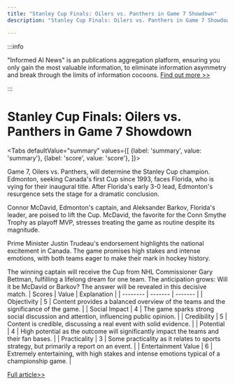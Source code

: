 ```yaml
---
title: "Stanley Cup Finals: Oilers vs. Panthers in Game 7 Showdown"
description: "Stanley Cup Finals: Oilers vs. Panthers in Game 7 Showdown"

---
```



:::info

"Informed AI News" is an publications aggregation platform, ensuring you only gain the most valuable information, to eliminate information asymmetry and break through the limits of information cocoons.  [Find out more >>](/)

:::

# Stanley Cup Finals: Oilers vs. Panthers in Game 7 Showdown


<Tabs
	defaultValue="summary"
	values={[
	{label: 'summary', value: 'summary'},
	{label: 'score', value: 'score'},
]}>
<TabItem value="summary">


Game 7, Oilers vs. Panthers, will determine the Stanley Cup champion. Edmonton, seeking Canada's first Cup since 1993, faces Florida, who is vying for their inaugural title. After Florida's early 3-0 lead, Edmonton's resurgence sets the stage for a dramatic conclusion.

Connor McDavid, Edmonton's captain, and Aleksander Barkov, Florida's leader, are poised to lift the Cup. McDavid, the favorite for the Conn Smythe Trophy as playoff MVP, stresses treating the game as routine despite its magnitude.

Prime Minister Justin Trudeau's endorsement highlights the national excitement in Canada. The game promises high stakes and intense emotions, with both teams eager to make their mark in hockey history.

The winning captain will receive the Cup from NHL Commissioner Gary Bettman, fulfilling a lifelong dream for one team. The anticipation grows: Will it be McDavid or Barkov? The answer will be revealed in this decisive match.
</TabItem>
<TabItem value="score">
	| Scores     | Value   | Explanation |
	| -------- | ------- | ------- |
	| Objectivity  | 5    | Content provides a balanced overview of the teams and the significance of the game.    |
	| Social Impact | 4     | The game sparks strong social discussion and attention, influencing public opinion.    |
	| Credibility    | 5    | Content is credible, discussing a real event with solid evidence.    |
	| Potential    | 4    | High potential as the outcome will significantly impact the teams and their fan bases.    |
	| Practicality    | 3    | Some practicality as it relates to sports strategy, but primarily a report on an event.    |
	| Entertainment Value    | 6    | Extremely entertaining, with high stakes and intense emotions typical of a championship game.    |
</TabItem>
</Tabs>

[Full article>>](https://apnews.com/article/stanley-cup-2024-panthers-oilers-game-7-c88d9687eac38df0d52e239b2d20cf4a)
